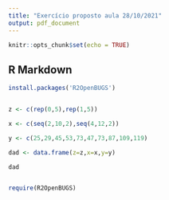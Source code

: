 ```yaml
---
title: "Exercício proposto aula 28/10/2021"
output: pdf_document
---
```


```r
knitr::opts_chunk$set(echo = TRUE)
```

## R Markdown

```r
install.packages('R2OpenBUGS')


z <- c(rep(0,5),rep(1,5))

x <- c(seq(2,10,2),seq(4,12,2))

y <- c(25,29,45,53,73,47,73,87,109,119)

dad <- data.frame(z=z,x=x,y=y)

dad


require(R2OpenBUGS)
```


